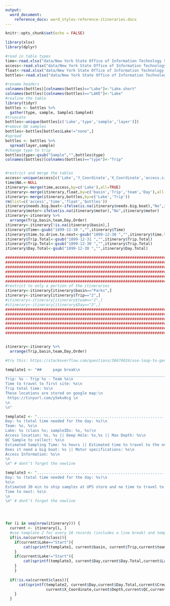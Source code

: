 ```yaml
---
output: 
  word_document:
    reference_docx: word_styles-reference-itineraries.docx
---
```


```r

knitr::opts_chunk$set(echo = FALSE)
```

```r
library(xlsx)
library(dplyr)

#read in table types
time<-read.xlsx("data/New York State Office of Information Technology Services/Sampling Season - Documents/LCI.Field.Season.xlsx", 3, header=TRUE,detectDates = FALSE)
access<-read.xlsx("data/New York State Office of Information Technology Services/Sampling Season - Documents/LCI.Field.Season.xlsx" , 2, header=TRUE)
float<-read.xlsx("data/New York State Office of Information Technology Services/Sampling Season - Documents/LCI.Field.Season.xlsx" , 4, header=TRUE)
bottles<-read.xlsx("data/New York State Office of Information Technology Services/Sampling Season - Documents/LCI.Field.Season.xlsx", 5, header=TRUE)

#rename headers
colnames(bottles)[colnames(bottles)=="Lake"]<-"Lake.short"
colnames(bottles)[colnames(bottles)=="LAKE"]<-"Lake"
#realine the table
library(tidyr)
bottles <- bottles %>% 
  gather(type, sample, Sample1:Sample4)
#truncate
bottles<-unique(bottles[c('Lake','type','sample','layer')])
#remove QA samples
bottles<-bottles[bottles$Lake!="none",]
#spread
bottles <- bottles %>% 
  spread(layer,sample)
#change type to trip
bottles$type<-gsub("Sample","",bottles$type)
colnames(bottles)[colnames(bottles)=="type"]<-"Trip"


#restrict and merge the tables
access<-unique(access[c('Lake','Y_Coordinate','X_Coordinate','access.site_lat','access.site_lon','Access','needs.big.boat','motor','Depth')])
time$NA.<-NULL
itinerary<-merge(time,access,by=c('Lake'),all=TRUE)
itinerary<-merge(itinerary,float,by=c('basin','Trip','team','Day'),all = TRUE)
itinerary<-merge(itinerary,bottles,by=c('Lake','Trip'))
rm(list=c('access','time','float','bottles'))
itinerary$needs.big.boat<-ifelse(is.na(itinerary$needs.big.boat),"No",itinerary$needs.big.boat)
itinerary$motor<-ifelse(is.na(itinerary$motor),"No",itinerary$motor)
itinerary<-itinerary %>% 
  arrange(Trip,basin,team,Day,Order)
itinerary<-itinerary[!is.na(itinerary$basin),]
itinerary$Time<-gsub("1899-12-30 ","",itinerary$Time)
itinerary$time.to.drive.to.next<-gsub("1899-12-30 ","",itinerary$time.to.drive.to.next)
itinerary$Trip.Total<-gsub("1899-12-31 ","",itinerary$Trip.Total)
itinerary$Trip.Total<-gsub("1899-12-30 ","",itinerary$Trip.Total)
itinerary$Day.Total<-gsub("1899-12-30 ","",itinerary$Day.Total)

#################################################################################################################
#################################################################################################################
#################################################################################################################
#################################################################################################################
#################################################################################################################
#################################################################################################################
#restrict to only a portion of the itineraries
itinerary<-itinerary[itinerary$basin=="Parks",]
itinerary<-itinerary[itinerary$Trip=="2",]
#itinerary<-itinerary[itinerary$team=="2",]
#itinerary<-itinerary[itinerary$Day=="3",]
#################################################################################################################
#################################################################################################################
#################################################################################################################
#################################################################################################################
#################################################################################################################
#################################################################################################################


itinerary<-itinerary %>% 
  arrange(Trip,basin,team,Day,Order)

```


```r
#try this: https://stackoverflow.com/questions/36674824/use-loop-to-generate-section-of-text-in-rmarkdown

template1 <- "##     page break\n
______________________________________________________________________________________\n
Trip: %s - Trip %s - Team %s\n
Time to travel to first site: %s\n
Trip total time: %s\n
These locations are stored on google map:\n
 https://tinyurl.com/y5eku8cg \n
\n
\n" 

template2 <- "......................................................................................\n
Day: %s (total time needed for the day: %s)\n
Team: %s, %s\n
Lake: %s (class %s; sampleIDs: %s, %s)\n
Access location: %s, %s || Deep Hole: %s,%s || Max Depth: %s\n
QC Sample to collect: %s\n
Estimated Sampling Time: %s hours || Estimated time to travel to the next site: %s\n
Does it need a big boat: %s || Motor specifications: %s\n
Access Information: %s\n
\n
\n" # dont't forget the newline

template3 <- "......................................................................................\n
Day: %s (total time needed for the day: %s)\n
%s\n
Estimated 30 min to ship samples at UPS store and no time to travel to the hotel. \n
Time to next: %s\n
\n
\n" # dont't forget the newline




for (i in seq(nrow(itinerary))) {
  current <- itinerary[i, ]
  #use template 2 for every 10 records (includes a line break) and template 1 for all others
  if(is.na(current$class)){
    if(current$Lake=="Start"){
        cat(sprintf(template1, current$basin, current$Trip,current$team,current$time.to.drive.to.next,current$Trip.Total))
    }
    if(current$Lake!="Start"){
        cat(sprintf(template3, current$Day,current$Day.Total,current$Lake,current$time.to.drive.to.next))
    }
    }
  
  if(!is.na(current$class)){
      cat(sprintf(template2, current$Day,current$Day.Total,current$Crew.Leader,current$Crew.Members,current$Lake, current$class,current$epi,current$hyp,current$access.site_lat,current$access.site_lon,current$Y_Coordinate,
                  current$X_Coordinate,current$Depth,current$QC,current$Time, current$time.to.drive.to.next, current$needs.big.boat, current$motor, current$Access))
    }
  }
```
